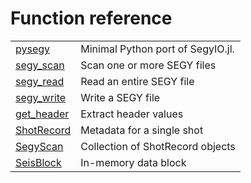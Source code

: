# Function reference {.doc .doc-index}



| | |
| --- | --- |
| [pysegy](pysegy.qmd#pysegy) | Minimal Python port of SegyIO.jl. |
| [segy_scan](pysegy.qmd#segy_scan) | Scan one or more SEGY files |
| [segy_read](pysegy.qmd#segy_read) | Read an entire SEGY file |
| [segy_write](pysegy.qmd#segy_write) | Write a SEGY file |
| [get_header](pysegy.qmd#get_header) | Extract header values |
| [ShotRecord](pysegy.qmd#ShotRecord) | Metadata for a single shot |
| [SegyScan](pysegy.qmd#SegyScan) | Collection of ShotRecord objects |
| [SeisBlock](pysegy.qmd#SeisBlock) | In-memory data block |
